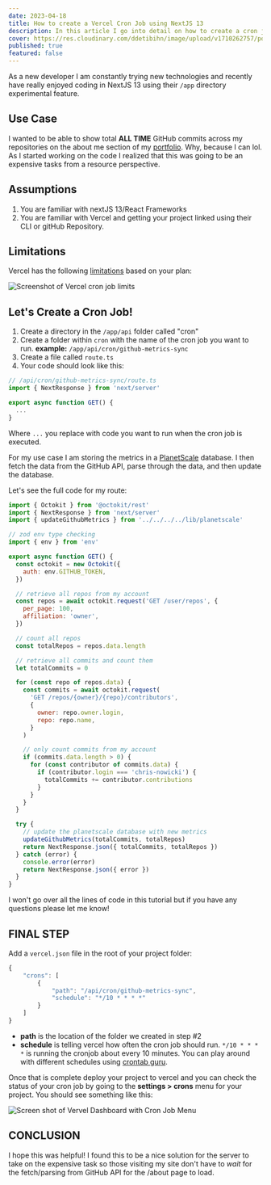 ```yaml
---
date: 2023-04-18
title: How to create a Vercel Cron Job using NextJS 13
description: In this article I go into detail on how to create a cron job using Vercel and NextJS 13. I will also go over the limitations and how to set up the cron job in the Vercel dashboard.
cover: https://res.cloudinary.com/ddetibihn/image/upload/v1710262757/portfolio/blog/vercel-cron-job-cover.webp
published: true
featured: false
---
```


As a new developer I am constantly trying new technologies and recently have really enjoyed coding in NextJS 13 using their `/app` directory experimental feature.

## Use Case

I wanted to be able to show total **ALL TIME** GitHub commits across my repositories on the about me section of my [portfolio](https://www.chrisnowicki.io/). Why, because I can lol. As I started working on the code I realized that this was going to be an expensive tasks from a resource perspective.

## Assumptions

1. You are familiar with nextJS 13/React Frameworks
2. You are familiar with Vercel and getting your project linked using their CLI or gitHub Repository.

## Limitations

Vercel has the following [limitations](https://vercel.com/docs/cron-jobs/usage-and-pricing#) based on your plan:

![Screenshot of Vercel cron job limits](https://res.cloudinary.com/ddetibihn/image/upload/f_auto/v1710367875/portfolio/blog/nrlunhl603b8l4zthrt9.png)

## Let's Create a Cron Job!

1. Create a directory in the `/app/api` folder called "cron"
2. Create a folder within `cron` with the name of the cron job you want to run.
   **example:** `/app/api/cron/github-metrics-sync`
3. Create a file called `route.ts`
4. Your code should look like this:

```javascript
// /api/cron/github-metrics-sync/route.ts
import { NextResponse } from 'next/server'

export async function GET() {
  ...
}
```

Where `...` you replace with code you want to run when the cron job is executed.

For my use case I am storing the metrics in a [PlanetScale](https://www.planetscale.com) database. I then fetch the data from the GitHub API, parse through the data, and then update the database.

Let's see the full code for my route:

```javascript
import { Octokit } from '@octokit/rest'
import { NextResponse } from 'next/server'
import { updateGithubMetrics } from '../../../../lib/planetscale'

// zod env type checking
import { env } from 'env'

export async function GET() {
  const octokit = new Octokit({
    auth: env.GITHUB_TOKEN,
  })

  // retrieve all repos from my account
  const repos = await octokit.request('GET /user/repos', {
    per_page: 100,
    affiliation: 'owner',
  })

  // count all repos
  const totalRepos = repos.data.length

  // retrieve all commits and count them
  let totalCommits = 0

  for (const repo of repos.data) {
    const commits = await octokit.request(
      'GET /repos/{owner}/{repo}/contributors',
      {
        owner: repo.owner.login,
        repo: repo.name,
      }
    )

    // only count commits from my account
    if (commits.data.length > 0) {
      for (const contributor of commits.data) {
        if (contributor.login === 'chris-nowicki') {
          totalCommits += contributor.contributions
        }
      }
    }
  }

  try {
    // update the planetscale database with new metrics
    updateGithubMetrics(totalCommits, totalRepos)
    return NextResponse.json({ totalCommits, totalRepos })
  } catch (error) {
    console.error(error)
    return NextResponse.json({ error })
  }
}
```

I won't go over all the lines of code in this tutorial but if you have any questions please let me know!

## FINAL STEP

Add a `vercel.json` file in the root of your project folder:

```javascript
{
    "crons": [
        {
            "path": "/api/cron/github-metrics-sync",
            "schedule": "*/10 * * * *"
        }
    ]
}
```

- **path** is the location of the folder we created in step #2
- **schedule** is telling vercel how often the cron job should run. `*/10 * * * *` is running the cronjob about every 10 minutes. You can play around with different schedules using [crontab guru](https://crontab.guru/#*/10_*_*_*_*).

Once that is complete deploy your project to vercel and you can check the status of your cron job by going to the **settings > crons** menu for your project. You should see something like this:

![Screen shot of Vervel Dashboard with Cron Job Menu](https://res.cloudinary.com/ddetibihn/image/upload/f_auto/v1710275272/portfolio/blog/dx0de3rtmpboxgy8zvpa.png)

## CONCLUSION

I hope this was helpful! I found this to be a nice solution for the server to take on the expensive task so those visiting my site don't have to _wait_ for the fetch/parsing from GitHub API for the /about page to load.

